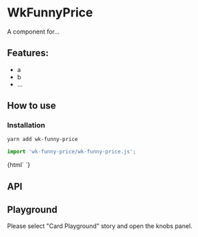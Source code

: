

<Meta title="Card|Docs" />

# WkFunnyPrice

A component for...

## Features:

- a
- b
- ...

## How to use

### Installation

```bash
yarn add wk-funny-price
```

```js
import 'wk-funny-price/wk-funny-price.js';
```

<Preview withToolbar>
  <Story name="Simple" height="220px">
    {html`
      <wk-funny-price></wk-funny-price>
    `}
  </Story>
</Preview>

## API

<Props of="wk-funny-price" />

## Playground

Please select "Card Playground" story and open the knobs panel.
